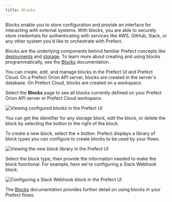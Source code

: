 ```yaml
---
title: Blocks
---
```



Blocks enable you to store configuration and provide an interface for interacting with external systems. With blocks, you are able to securely store credentials for authenticating with services like AWS, GitHub, Slack, or any other system you'd like to orchestrate with Prefect. 

Blocks are the underlying components behind familiar Prefect concepts like [deployments](/2.6/concepts/deployments/) and [storage](/2.6/concepts/storage/). To learn more about creating and using blocks programmatically, see the [Blocks](/2.6/concepts/blocks/) documentation.

You can create, edit, and manage blocks in the Prefect UI and Prefect Cloud. On a Prefect Orion API server, blocks are created in the server's database. On Prefect Cloud, blocks are created on a workspace.

Select the **Blocks** page to see all blocks currently defined on your Prefect Orion API server or Prefect Cloud workspace.

![Viewing configured blocks in the Prefect UI](/2.6/img/ui/orion-blocks.png)

You can get the identifier for any storage block, edit the block, or delete the block by selecting the button to the right of the block.

To create a new block, select the **+** button. Prefect displays a library of block types you can configure to create blocks to be used by your flows.

![Viewing the new block library in the Prefect UI](/2.6/img/ui/orion-block-library.png)

Select the block type, then provide the information needed to make the block functional. For example, here we're configuring a Slack Webhook block.

![Configuring a Slack Webhook block in the Prefect UI](/2.6/img/ui/orion-blocks-slack.png)

The [Blocks](/2.6/concepts/blocks/) documentation provides further detail on using blocks in your Prefect flows.
